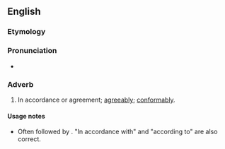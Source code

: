 ==English==

===Etymology===
{{suffix|en|accordant|ly}}

===Pronunciation===
{{IPA|en|/əˈkɔːdəntli/}}
*{{a|GA}} {{IPA|en|[əˈkʰɔɹɾɨ̞nʔɫi]}}

===Adverb===
{{en-adv}}

# In accordance or agreement; [[agreeably]]; [[conformably]].

====Usage notes====
* Often followed by {{m|en|with}}. "In accordance with" and "according to" are also correct.